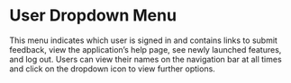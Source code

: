 

<Meta
  title="Commons/Components/Layout/User Dropdown Menu"
/>

# User Dropdown Menu 

This menu indicates which user is signed in and contains links to submit feedback,
view the application’s help page, see newly launched features, and log out.
Users can view their names on the navigation bar at all times and click on
the dropdown icon to view further options.

<Canvas>
  <Story story={UserDropdownMenu} />
</Canvas>

